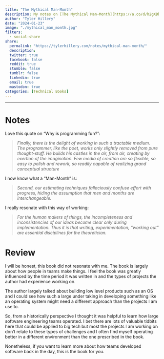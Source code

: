 ```yaml
---
title: "The Mythical Man-Month"
description: My notes on [The Mythical Man-Month](https://a.co/d/h2gXDb0) by Frederick Brooks Jr. 
author: "Tyler Hillery"
date: "2024-01-23"
image: "./mythical_man_month.jpg"
filters:
  - social-share
share:
  permalink: "https://tylerhillery.com/notes/mythical-man-month/"
  description:
  twitter: true
  facebook: false
  reddit: true
  stumble: false
  tumblr: false
  linkedin: true
  email: true
  mastodon: true
categories: [Technical Books]
---
```


------------------------------------------------------------------------

# Notes

Love this quote on "Why is programming fun?":

> *Finally, there is the delight of working in such a tractable medium. The programmer, like the poet, works only slightly removed from pure thought-stuff. He builds his castles in the air, from air, creating by exertion of the imagination. Few media of creation are so flexible, so easy to polish and rework, so readily capable of realizing grand conceptual structure*

I now know what a "Man-Month" is:

> *Second, our estimating techniques fallaciously confuse effort with progress, hiding the assumption that men and months are interchangeable.*

I really resonate with this way of working:

> *For the human makers of things, the incompleteness and inconsistencies of our ideas become clear only during implementation. Thus it is that writing, experimentation, "working out" are essential disciplines for the theoretician.*


# Review

I will be honest, this book did not resonate with me. The book is largely
about how people in teams make things. I feel the book was greatly influenced by
the time period it was written in and the types of projects the author had
experience working on.

The author largely talked about building low level products such as an OS and I
could see how such a large under taking in developing something like an operating
system might need a different approach than the projects I am use to. 

So, from a historically perspective I thought it was helpful to learn how large software
engineering teams operated. I bet there are lots of valuable tidbits here that could
be applied to big tech but most the projects I am working on don't relate to these
types of challenges and I often find myself operating better in a different environment
than the one prescribed in the book.

Nonetheless, if you want to learn more about how teams developed software back in 
the day, this is the book for you.